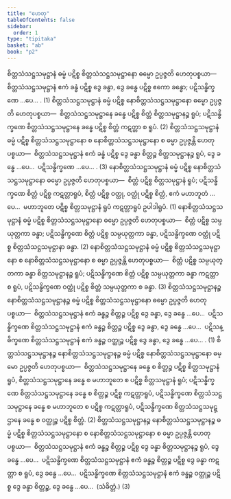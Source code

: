 ```yaml
---
title: "ဟေတု"
tableOfContents: false
sidebar:
  order: 1
type: "tipitaka"
basket: "ab"
book: "p2"
---
```



<DynamicBreadcrumb />

<Division number="278" book="p2" e="ch" v="38" p="161">

<Paragraph number="3003" book="p2">
စိတ္တသံသဋ္ဌသမုဋ္ဌာနံ ဓမ္မံ ပဋိစ္စ စိတ္တသံသဋ္ဌသမုဋ္ဌာနော ဓမ္မော ဥပ္ပဇ္ဇတိ ဟေတုပစ္စယာ—  စိတ္တသံသဋ္ဌသမုဋ္ဌာနံ ဧကံ ခန္ဓံ ပဋိစ္စ ဒွေ ခန္ဓာ, ဒွေ ခန္ဓေ ပဋိစ္စ ဧကော ခန္ဓော; ပဋိသန္ဓိက္ခဏေ …ပေ… . (1)
</Paragraph>

<Paragraph number="3004" book="p2">
စိတ္တသံသဋ္ဌသမုဋ္ဌာနံ ဓမ္မံ ပဋိစ္စ နောစိတ္တသံသဋ္ဌသမုဋ္ဌာနော ဓမ္မော ဥပ္ပဇ္ဇတိ ဟေတုပစ္စယာ—  စိတ္တသံသဋ္ဌသမုဋ္ဌာနေ ခန္ဓေ ပဋိစ္စ စိတ္တံ စိတ္တသမုဋ္ဌာနဉ္စ ရူပံ; ပဋိသန္ဓိက္ခဏေ စိတ္တသံသဋ္ဌသမုဋ္ဌာနေ ခန္ဓေ ပဋိစ္စ စိတ္တံ ကဋတ္တာ စ ရူပံ. (2)
</Paragraph>

<Paragraph number="3005" book="p2">
စိတ္တသံသဋ္ဌသမုဋ္ဌာနံ ဓမ္မံ ပဋိစ္စ စိတ္တသံသဋ္ဌသမုဋ္ဌာနော စ နောစိတ္တသံသဋ္ဌသမုဋ္ဌာနော စ ဓမ္မာ ဥပ္ပဇ္ဇန္တိ ဟေတုပစ္စယာ—  စိတ္တသံသဋ္ဌသမုဋ္ဌာနံ ဧကံ ခန္ဓံ ပဋိစ္စ ဒွေ ခန္ဓာ စိတ္တဉ္စ စိတ္တသမုဋ္ဌာနဉ္စ ရူပံ, ဒွေ ခန္ဓေ …ပေ…  ပဋိသန္ဓိက္ခဏေ …ပေ… . (3)
</Paragraph>

</Division>
<Division number="279" book="p2" e="ch" v="38" p="162">

<Paragraph number="3006" book="p2">
နောစိတ္တသံသဋ္ဌသမုဋ္ဌာနံ ဓမ္မံ ပဋိစ္စ နောစိတ္တသံသဋ္ဌသမုဋ္ဌာနော ဓမ္မော ဥပ္ပဇ္ဇတိ ဟေတုပစ္စယာ—  စိတ္တံ ပဋိစ္စ စိတ္တသမုဋ္ဌာနံ ရူပံ; ပဋိသန္ဓိက္ခဏေ စိတ္တံ ပဋိစ္စ ကဋတ္တာရူပံ, စိတ္တံ ပဋိစ္စ ဝတ္ထု, ဝတ္ထုံ ပဋိစ္စ စိတ္တံ, ဧကံ မဟာဘူတံ …ပေ…  မဟာဘူတေ ပဋိစ္စ စိတ္တသမုဋ္ဌာနံ ရူပံ ကဋတ္တာရူပံ ဥပါဒါရူပံ. (1)
</Paragraph>

<Paragraph number="3007" book="p2">
နောစိတ္တသံသဋ္ဌသမုဋ္ဌာနံ ဓမ္မံ ပဋိစ္စ စိတ္တသံသဋ္ဌသမုဋ္ဌာနော ဓမ္မော ဥပ္ပဇ္ဇတိ ဟေတုပစ္စယာ—  စိတ္တံ ပဋိစ္စ သမ္ပယုတ္တကာ ခန္ဓာ; ပဋိသန္ဓိက္ခဏေ စိတ္တံ ပဋိစ္စ သမ္ပယုတ္တကာ ခန္ဓာ, ပဋိသန္ဓိက္ခဏေ ဝတ္ထုံ ပဋိစ္စ စိတ္တသံသဋ္ဌသမုဋ္ဌာနာ ခန္ဓာ. (2)
</Paragraph>

<Paragraph number="3008" book="p2">
နောစိတ္တသံသဋ္ဌသမုဋ္ဌာနံ ဓမ္မံ ပဋိစ္စ စိတ္တသံသဋ္ဌသမုဋ္ဌာနော စ နောစိတ္တသံသဋ္ဌသမုဋ္ဌာနော စ ဓမ္မာ ဥပ္ပဇ္ဇန္တိ ဟေတုပစ္စယာ—  စိတ္တံ ပဋိစ္စ သမ္ပယုတ္တကာ ခန္ဓာ စိတ္တသမုဋ္ဌာနဉ္စ ရူပံ; ပဋိသန္ဓိက္ခဏေ စိတ္တံ ပဋိစ္စ သမ္ပယုတ္တကာ ခန္ဓာ ကဋတ္တာ စ ရူပံ, ပဋိသန္ဓိက္ခဏေ ဝတ္ထုံ ပဋိစ္စ စိတ္တံ သမ္ပယုတ္တကာ စ ခန္ဓာ. (3)
</Paragraph>

</Division>
<Division number="280" book="p2" e="ch" v="38" p="162">

<Paragraph number="3009" book="p2">
စိတ္တသံသဋ္ဌသမုဋ္ဌာနဉ္စ နောစိတ္တသံသဋ္ဌသမုဋ္ဌာနဉ္စ ဓမ္မံ ပဋိစ္စ စိတ္တသံသဋ္ဌသမုဋ္ဌာနော ဓမ္မော ဥပ္ပဇ္ဇတိ ဟေတုပစ္စယာ—  စိတ္တသံသဋ္ဌသမုဋ္ဌာနံ ဧကံ ခန္ဓဉ္စ စိတ္တဉ္စ ပဋိစ္စ ဒွေ ခန္ဓာ, ဒွေ ခန္ဓေ …ပေ…  ပဋိသန္ဓိက္ခဏေ စိတ္တသံသဋ္ဌသမုဋ္ဌာနံ ဧကံ ခန္ဓဉ္စ စိတ္တဉ္စ ပဋိစ္စ ဒွေ ခန္ဓာ, ဒွေ ခန္ဓေ …ပေ…  ပဋိသန္ဓိက္ခဏေ စိတ္တသံသဋ္ဌသမုဋ္ဌာနံ ဧကံ ခန္ဓဉ္စ ဝတ္ထုဉ္စ ပဋိစ္စ ဒွေ ခန္ဓာ, ဒွေ ခန္ဓေ …ပေ… . (1)
</Paragraph>

<Paragraph number="3010" book="p2">
စိတ္တသံသဋ္ဌသမုဋ္ဌာနဉ္စ နောစိတ္တသံသဋ္ဌသမုဋ္ဌာနဉ္စ ဓမ္မံ ပဋိစ္စ နောစိတ္တသံသဋ္ဌသမုဋ္ဌာနော ဓမ္မော ဥပ္ပဇ္ဇတိ ဟေတုပစ္စယာ—  စိတ္တသံသဋ္ဌသမုဋ္ဌာနေ ခန္ဓေ စ စိတ္တဉ္စ ပဋိစ္စ စိတ္တသမုဋ္ဌာနံ ရူပံ, စိတ္တသံသဋ္ဌသမုဋ္ဌာနေ ခန္ဓေ စ မဟာဘူတေ စ ပဋိစ္စ စိတ္တသမုဋ္ဌာနံ ရူပံ; ပဋိသန္ဓိက္ခဏေ စိတ္တသံသဋ္ဌသမုဋ္ဌာနေ ခန္ဓေ စ စိတ္တဉ္စ ပဋိစ္စ ကဋတ္တာရူပံ, ပဋိသန္ဓိက္ခဏေ စိတ္တသံသဋ္ဌသမုဋ္ဌာနေ ခန္ဓေ စ မဟာဘူတေ စ ပဋိစ္စ ကဋတ္တာရူပံ, ပဋိသန္ဓိက္ခဏေ စိတ္တသံသဋ္ဌသမုဋ္ဌာနေ ခန္ဓေ စ ဝတ္ထုဉ္စ ပဋိစ္စ စိတ္တံ. (2)
</Paragraph>

<Paragraph number="3011" book="p2">
စိတ္တသံသဋ္ဌသမုဋ္ဌာနဉ္စ နောစိတ္တသံသဋ္ဌသမုဋ္ဌာနဉ္စ ဓမ္မံ ပဋိစ္စ စိတ္တသံသဋ္ဌသမုဋ္ဌာနော စ နောစိတ္တသံသဋ္ဌသမုဋ္ဌာနော စ ဓမ္မာ ဥပ္ပဇ္ဇန္တိ ဟေတုပစ္စယာ—  စိတ္တသံသဋ္ဌသမုဋ္ဌာနံ ဧကံ ခန္ဓဉ္စ စိတ္တဉ္စ ပဋိစ္စ ဒွေ ခန္ဓာ စိတ္တသမုဋ္ဌာနဉ္စ ရူပံ, ဒွေ ခန္ဓေ …ပေ…  ပဋိသန္ဓိက္ခဏေ စိတ္တသံသဋ္ဌသမုဋ္ဌာနံ ဧကံ ခန္ဓဉ္စ စိတ္တဉ္စ ပဋိစ္စ ဒွေ ခန္ဓာ ကဋတ္တာ စ ရူပံ, ဒွေ ခန္ဓေ …ပေ…  ပဋိသန္ဓိက္ခဏေ စိတ္တသံသဋ္ဌသမုဋ္ဌာနံ ဧကံ ခန္ဓဉ္စ ဝတ္ထုဉ္စ ပဋိစ္စ ဒွေ ခန္ဓာ စိတ္တဉ္စ, ဒွေ ခန္ဓေ …ပေ…  (သံခိတ္တံ.) (3)
</Paragraph>
</Division>